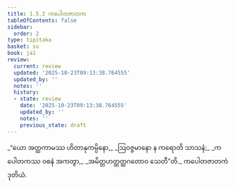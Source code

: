 ```yaml
---
title: 1.5.2 ကပေါတဇာတက
tableOfContents: false
sidebar:
  order: 2
type: tipitaka
basket: su
book: ja1
review:
  current: review
  updated: '2025-10-23T09:13:38.764555'
  updated_by: ''
  notes: ''
  history:
  - state: review
    date: '2025-10-23T09:13:38.764555'
    updated_by: ''
    notes: ''
    previous_state: draft
---
```



<ReviewStatus review={frontmatter.review} showDetails={true} />

<HypothesisAnnotation frontmatter={frontmatter} />

<DynamicBreadcrumb />

<Division number="42" book="ja1" e="ch" v="22" p="11">

<Paragraph number="92" type="verses" book="ja1">
_“ယော အတ္ထကာမဿ ဟိတာနုကမ္ပိနော,_  
_ဩဝဇ္ဇမာနော န ကရောတိ သာသနံ;_  
_ကပေါတကဿ ဝစနံ အကတွာ,_  
_အမိတ္တဟတ္ထတ္ထဂတောဝ သေတီ”တိ._  


</Paragraph>
</Division>

<Paragraph number="93" type="center" book="ja1">
ကပေါတဇာတကံ ဒုတိယံ.
</Paragraph>